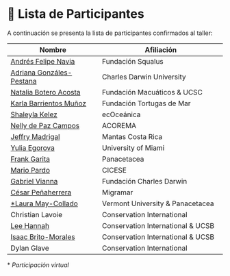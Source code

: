 ::: top-banner
:::

# 👥 Lista de Participantes

A continuación se presenta la lista de participantes confirmados al taller:

| **Nombre** | **Afiliación** |
|------------|----------------|
| <a href="https://squalus.org/index.php/colombia/" target="_blank">Andrés Felipe Navia</a> | Fundación Squalus |
| <a href="https://www.linkedin.com/in/adriana-gonzalez-pestana-b6587a61" target="_blank">Adriana Gonzáles-Pestana</a> | Charles Darwin University |
| <a href="https://www.instagram.com/macuaticos/" target="_blank">Natalia Botero Acosta</a> | Fundación Macuáticos & UCSC |
| <a href="https://fundaciontourtugas.org/" target="_blank">Karla Barrientos Muñoz</a> | Fundación Tortugas de Mar |
| <a href="https://www.ecoceanica.org/shaleyla" target="_blank">Shaleyla Kelez</a> | ecOceánica |
| <a href="https://www.researchgate.net/profile/Nelly-De-Paz-Campos" target="_blank">Nelly de Paz Campos</a> | ACOREMA |
| <a href="https://www.mantatrust.org/mantas-costa-rica" target="_blank">Jeffry Madrigal</a> | Mantas Costa Rica |
| <a href="https://people.miami.edu/profile/4fd08a9092e08f6da5b330184ade8d86" target="_blank">Yulia Egorova</a> | University of Miami |
| <a href="https://www.linkedin.com/in/frank-garita-05321072/?utm_source=share&utm_campaign=share_via&utm_content=profile&utm_medium=android_app" target="_blank">Frank Garita</a> | Panacetacea |
| <a href="https://www.linkedin.com/in/mario-a-pardo-cicese/" target="_blank">Mario Pardo</a> | CICESE |
| <a href="https://www.darwinfoundation.org/es/conocenos/our-people2/meet-our-team/gabriel-vianna/" target="_blank">Gabriel Vianna</a> | Fundación Charles Darwin |
| <a href="https://www.linkedin.com/in/crpenaherrera/" target="_blank">César Peñaherrera</a> | Migramar |
| <a href="https://www.uvm.edu/cas/biology/profile/laura-j-may-collado" target="_blank">*Laura May-Collado</a> | Vermont University & Panacetacea |
| Christian Lavoie | Conservation International |
| <a href="https://www.conservation.org/experts-list/dr-lee-hannah" target="_blank">Lee Hannah</a> | Conservation International & UCSB |
| <a href="https://isaakbm.github.io/ibm-personalweb/" target="_blank">Isaac Brito-Morales</a> | Conservation International & UCSB |
| Dylan Glave | Conservation International |

\* *Participación virtual*